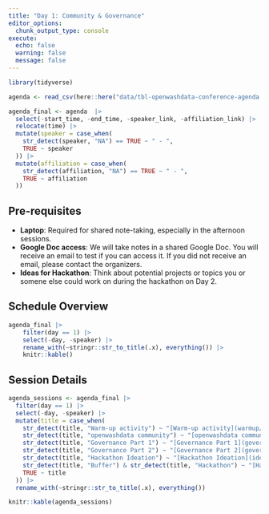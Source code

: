 ```yaml
---
title: "Day 1: Community & Governance"
editor_options: 
  chunk_output_type: console
execute:
  echo: false
  warning: false
  message: false
---
```


```r
library(tidyverse)

agenda <- read_csv(here::here("data/tbl-openwashdata-conference-agenda.csv")) 

agenda_final <- agenda  |>
  select(-start_time, -end_time, -speaker_link, -affiliation_link) |>
  relocate(time) |>
  mutate(speaker = case_when(
    str_detect(speaker, "NA") == TRUE ~ " - ",
    TRUE ~ speaker
  )) |>
  mutate(affiliation = case_when(
    str_detect(affiliation, "NA") == TRUE ~ " - ",
    TRUE ~ affiliation
  ))
```

## Pre-requisites

- **Laptop**: Required for shared note-taking, especially in the afternoon sessions.
- **Google Doc access**: We will take notes in a shared Google Doc. You will receive an email to test if you can access it. If you did not receive an email, please contact the organizers.
- **Ideas for Hackathon**: Think about potential projects or topics you or somene else could  work on during the hackathon on Day 2.

## Schedule Overview

```r
agenda_final |> 
    filter(day == 1) |> 
    select(-day, -speaker) |> 
    rename_with(~stringr::str_to_title(.x), everything()) |> 
    knitr::kable() 
```

## Session Details

```r
agenda_sessions <- agenda_final |> 
  filter(day == 1) |> 
  select(-day, -speaker) |> 
  mutate(title = case_when(
    str_detect(title, "Warm-up activity") ~ "[Warm-up activity](warmup/)",
    str_detect(title, "openwashdata community") ~ "[openwashdata community - past and future](openwashdata/)",
    str_detect(title, "Governance Part 1") ~ "[Governance Part 1](governance/)",
    str_detect(title, "Governance Part 2") ~ "[Governance Part 2](governance/)",
    str_detect(title, "Hackathon Ideation") ~ "[Hackathon Ideation](ideation/)",
    str_detect(title, "Buffer") & str_detect(title, "Hackathon") ~ "[Hackathon Ideation](ideation/)",
    TRUE ~ title
  )) |> 
  rename_with(~stringr::str_to_title(.x), everything())

knitr::kable(agenda_sessions)
``` 



